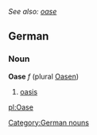 ''See also: [[oase]]''
==German==
===Noun===
'''Oase''' ''f'' (plural [[Oasen]])
# [[oasis]]

[[Category:German nouns]]

[[pl:Oase]]